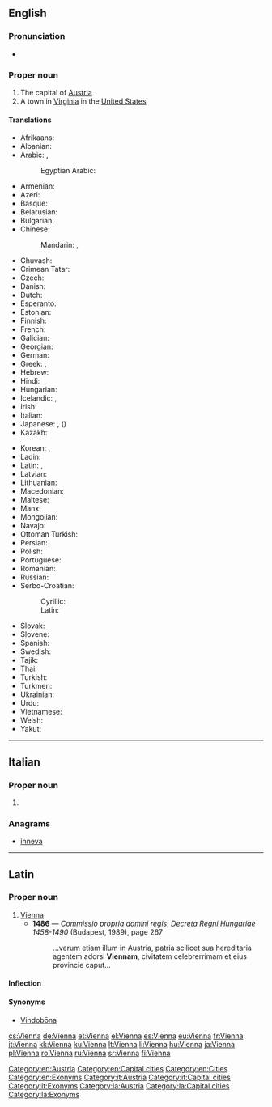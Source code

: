 ==English==
{{wikipedia}}

===Pronunciation===
* {{IPA|/viˈɛnə/|lang=en}}

===Proper noun===
{{en-proper noun}}

# The capital of [[Austria]]
# A town in [[Virginia]] in the [[United States]]

====Translations====
{{trans-top|capital of Austria}}
* Afrikaans: {{t|af|Wene}}
* Albanian: {{t+|sq|Vjena}}
* Arabic: {{t|ar|فيينا|f|tr=fiyanna, viyénna}}, {{t|ar|ڤيينا|f|tr=viyénna}}
*: Egyptian Arabic: {{t|arz|ڤيينا|f|tr=viyénna|sc=Arab}}
* Armenian: {{t|hy|Վիեննա|tr=Vienna}}
* Azeri: {{t|az|Vyana}}
* Basque: {{t+|eu|Viena}}
* Belarusian: {{t|be|Вена|f|tr=Véna}}
* Bulgarian: {{t|bg|Виена|f|tr=Viéna}}
* Chinese:
*: Mandarin: {{t|cmn|維也納|sc=Hani}}, {{t+|cmn|维也纳|tr=Wéiyěnà|sc=Hani}}
* Chuvash: {{t|cv|Вена|tr=Vena|sc=Cyrl}}
* Crimean Tatar: {{t|crh|Viyana}}
* Czech: {{t+|cs|Vídeň|f}}
* Danish: {{t+|da|Wien}}
* Dutch: {{t|nl|Wenen}}
* Esperanto: {{t|eo|Vieno}}
* Estonian: {{t+|et|Viin}}
* Finnish: {{t+|fi|Wien}}
* French: {{t+|fr|Vienne|f}}
* Galician: {{t+|gl|Viena|f}}
* Georgian: {{t|ka|ვენა|tr=vena|sc=Geor}}
* German: {{t+|de|Wien|n}}
* Greek: {{t+|el|Βιέννη|f|tr=Viénni}}, {{t+|el|Βιένη|f|tr=Viéni}}
* Hebrew: {{t|he|וינה|f|tr=vīna}}
* Hindi: {{t|hi|वियना|tr=viyanā}}
* Hungarian: {{t+|hu|Bécs}}
* Icelandic: {{t|is|Vín|f}}, {{t|is|Vínarborg|f}}
* Irish: {{t|ga|Vín|m}}
* Italian: {{t+|it|Vienna|f}}
* Japanese: {{t|ja|ウィーン|tr=Wīn}}, ({{t|ja|維納}})
* Kazakh: {{t|kk|Вена|tr=Vena|sc=Cyrl}}
{{trans-mid}}
* Korean: {{t+|ko|빈|tr=Bin}}, {{t|ko|비엔나|tr=Bienna}}
* Ladin: {{t|lld|Viena|f}}
* Latin: {{t|la|Vienna|f}}, {{t+|la|Vindobona|f}}
* Latvian: {{t|lv|Vīne}}
* Lithuanian: {{t+|lt|Viena}}
* Macedonian: {{t|mk|Виена|f|tr=Viéna}}
* Maltese: {{t|mt|Vjenna|f}}
* Manx: {{t|gv|Veen|m}}
* Mongolian: {{t|mn|Вена|tr=Véna|sc=Cyrl}}
* Navajo: {{t|nv|Biin}}
* Ottoman Turkish: {{t|ota|بچ|tr=Beç}}
* Persian: {{t+|fa|وین|tr=Viyen}}
* Polish: {{t+|pl|Wiedeń|m}}
* Portuguese: {{t|pt|Viena|f}}
* Romanian: {{t+|ro|Viena|f}}
* Russian: {{t+|ru|Вена|f|tr=Véna}}
* Serbo-Croatian:
*: Cyrillic: {{t|sh|Бе̑ч|m|sc=Cyrl}}
*: Latin: {{t|sh|Bȇč|m}}
* Slovak: {{t|sk|Viedeň|f}}
* Slovene: {{t|sl|Dúnaj|m}}
* Spanish: {{t+|es|Viena|f}}
* Swedish: {{t+|sv|Wien}}
* Tajik: {{t|tg|Вена|tr=Vena|sc=Cyrl}}
* Thai: {{t|th|เวียนนา|tr=wiannaa}}
* Turkish: {{t+|tr|Viyana}}
* Turkmen: {{t|tk|Wena}}
* Ukrainian: {{t|uk|Відень|f|tr=Víden'}}
* Urdu: {{t|ur|ویانا|tr=viyanā}}
* Vietnamese: {{t+|vi|Viên}}
* Welsh: {{t|cy|Fienna|m}}
* Yakut: {{t|sah|Вена|tr=Vena|sc=Cyrl}}
{{trans-bottom}}

{{trans-top|in Virginia, USA}}
{{trans-mid}}
{{trans-bottom}}

[[Category:en:Austria]]
[[Category:en:Capital cities]]
[[Category:en:Cities]]
[[Category:en:Exonyms]]

----

==Italian==

===Proper noun===
{{it-proper noun|g=f}}

# {{l|en|Vienna}} {{gloss|capital of Austria}}

===Anagrams===
* [[inneva#Italian|inneva]]

[[Category:it:Austria]]
[[Category:it:Capital cities]]
[[Category:it:Exonyms]]

----

==Latin==

===Proper noun===
{{la-proper noun|Vienna|Viennae|Viennae|f|first}}

# [[#English|Vienna]]
#* '''1486''' — ''Commissio propria domini regis''; ''Decreta Regni Hungariae 1458-1490'' (Budapest, 1989), page 267
#*: ...verum etiam illum in Austria, patria scilicet sua hereditaria agentem adorsi '''Viennam''', civitatem celebrerrimam et eius provincie caput...

====Inflection====
{{la-decl-1st-loc|num=sg|Vienn}}

====Synonyms====
* [[Vindobona|Vindobōna]]

[[Category:la:Austria]]
[[Category:la:Capital cities]]
[[Category:la:Exonyms]]

[[cs:Vienna]]
[[de:Vienna]]
[[et:Vienna]]
[[el:Vienna]]
[[es:Vienna]]
[[eu:Vienna]]
[[fr:Vienna]]
[[it:Vienna]]
[[kk:Vienna]]
[[ku:Vienna]]
[[lt:Vienna]]
[[li:Vienna]]
[[hu:Vienna]]
[[ja:Vienna]]
[[pl:Vienna]]
[[ro:Vienna]]
[[ru:Vienna]]
[[sr:Vienna]]
[[fi:Vienna]]